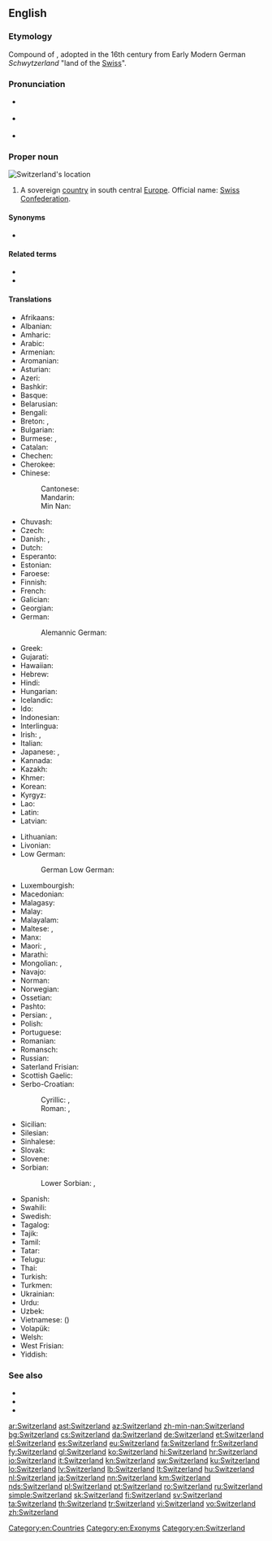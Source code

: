 ==English==

===Etymology===
Compound of {{suffix|Switzer|-land|lang=en}}, adopted in the 16th century from Early Modern German ''Schwytzerland'' "land of the [[Swiss]]".

{{wikipedia}}

===Pronunciation===
* {{a|UK}} {{IPA|/ˈswɪt.səl.ənd/|lang=en}}
* {{a|US}} {{IPA|/ˈswɪt.sɚ.lənd/|lang=en}}
* {{audio|en-us-Switzerland.ogg|Audio (US)|lang=en}}

===Proper noun===
[[Image:LocationSwitzerland.svg|thumb|Switzerland's location]]
{{en-proper noun}}

# A sovereign [[country]] in south central [[Europe]]. Official name: [[Swiss Confederation]].

====Synonyms====
* {{l|en|Swiss Confederation}}

====Related terms====
* {{l|en|Swiss}}
* {{l|en|Switzer}}

====Translations====
{{trans-top|sovereign country}}
* Afrikaans: {{t|af|Switserland}}
* Albanian: {{t+|sq|Zvicra|f}}
* Amharic: {{t|am|ስዊዘርላንድ|tr=swizärland|sc=Ethi}}
* Arabic: {{t|ar|سُوِيسْرَا|f|tr=suwisrā}}
* Armenian: {{t+|hy|Շվեյցարիա}}
* Aromanian: {{t|rup|Shwaitsã}}
* Asturian: {{t+|ast|Suiza|f}}
* Azeri: {{t+|az|İsveçrə}}
* Bashkir: {{t|ba|Швейцария|sc=Cyrl}}
* Basque: {{t+|eu|Suitza}}
* Belarusian: {{t|be|Швейца́рыя|f}}
* Bengali: {{t|bn|সুইজারল্যান্ড|tr=su'ijarlyanḑ|sc=Beng}}
* Breton: {{t|br|Suis}}, {{t|br|Bro-Suis}}
* Bulgarian: {{t+|bg|Швейца́рия|f}}
* Burmese: {{t|my|ဆွစ်ဇာလန်နိုင်ငံ|sc=Mymr}}, {{t|my|ဆွစ်ဇာလန်|sc=Mymr}}
* Catalan: {{t+|ca|Suïssa|f}}
* Chechen: {{t|ce|Швейцари}}
* Cherokee: {{t|chr|ᏍᏫᏣᎳᏂ}}
* Chinese:
*: Cantonese: {{t|yue|瑞士|tr=seoi6 si6|sc=Hani}}
*: Mandarin: {{t+|cmn|瑞士|tr=Ruìshì|sc=Hani}}
*: Min Nan: {{t|nan|瑞士|tr=Sūi-sū, Sūi-se|sc=Hans}}
* Chuvash: {{t|cv|Швейцари|sc=Cyrl}}
* Czech: {{t+|cs|Švýcarsko|n}}
* Danish: {{t+|da|Schweiz}}, {{t+|da|Svejts}}
* Dutch: {{t+|nl|Zwitserland}}
* Esperanto: {{t|eo|Svislando}}
* Estonian: {{t+|et|Šveits}}
* Faroese: {{t|fo|Sveis|n}}
* Finnish: {{t+|fi|Sveitsi}}
* French: {{t+|fr|Suisse}}
* Galician: {{t+|gl|Suíza|f}}
* Georgian: {{t|ka|შვეიცარია|sc=Geor}}
* German: {{t+|de|Schweiz|f}}
*: Alemannic German: {{t|gsw|Schwyz|f}}
* Greek: {{t+|el|Ελβετία|f}}
* Gujarati: {{t|gu|સ્વિત્ઝરલેન્ડ|tr=svitjharlenḍ|sc=Gujr}}
* Hawaiian: {{t|haw|Kuikilani}}
* Hebrew: {{t+|he|שווייץ|f|tr=shváyitz|alt=שְׁוַיְץ / שווייץ}}
* Hindi: {{t+|hi|स्विट्ज़रलैण्ड}}
* Hungarian: {{t+|hu|Svájc}}
* Icelandic: {{t+|is|Sviss|f}}
* Ido: {{t+|io|Suisia}}
* Indonesian: {{t|id|Swis}}
* Interlingua: {{t|ia|Suissa}}
* Irish: {{t|ga|Eilvéis|alt=An Eilvéis|f}}, {{t|ga|Cónaidhm na hEilvéise|f}}
* Italian: {{t+|it|Svizzera|f}}
* Japanese: {{t+|ja|スイス|tr=Suisu}}, {{qualifier|obsolete}} {{t+|ja|瑞西}}
* Kannada: {{t|kn|ಸ್ವಿಟ್ಜರ್ಲ್ಯಾಂಡ್}}
* Kazakh: {{t|kk|Швейцария}}
* Khmer: {{t|km|ស្វីស|tr=sviih|sc=Khmr}}
* Korean: {{t|ko|^스위스}}
* Kyrgyz: {{t|ky|Швейцария}}
* Lao: {{t+|lo|ສະວິດເຊີແລນ}}
* Latin: {{t|la|Helvētia|f}}
* Latvian: {{t+|lv|Šveice|f}}
{{trans-mid}}
* Lithuanian: {{t+|lt|Šveicarija|f}}
* Livonian: {{t|liv|Šveits}}
* Low German:
*: German Low German: {{t+|nds-de|Swiez|f}}
* Luxembourgish: {{t+|lb|Schwäiz|f}}
* Macedonian: {{t+|mk|Швајцарија|f}}
* Malagasy: {{t|mg|Soisa}}
* Malay: {{t|ms|Switzerland}}
* Malayalam: {{t|ml|സ്വിറ്റ്സർലാന്റ്|sc=Mlym}}
* Maltese: {{t|mt|Svizzera}}, {{t|mt|l-Isvizzera}}
* Manx: {{t|gv|Elveeish|f|alt=Yn Elveeish}}
* Maori: {{t|mi|Witirana}}, {{t|mi|Huiterangi}}
* Marathi: {{t|mr|स्वित्झर्लंड|sc=Deva}}
* Mongolian: {{t+|mn|Швейцари}}, {{t|mn|Швецари|sc=Cyrl}}
* Navajo: {{t|nv|Swis bikéyah}}
* Norman: {{t|nrf|Suisse|f}}
* Norwegian: {{t+|no|Sveits}}
* Ossetian: {{t|os|Швейцари|sc=Cyrl}}
* Pashto: {{t+|ps|سويس|tr=suvis|sc=ps-Arab}}
* Persian: {{t+|fa|سوئیس|tr=su'is|sc=fa-Arab}}, {{t+|fa|سویس|tr=suvis|sc=fa-Arab}}
* Polish: {{t+|pl|Szwajcaria|f}}
* Portuguese: {{t+|pt|Suíça|f}}
* Romanian: {{t+|ro|Elveția|f}}
* Romansch: {{t|rm|Svizra|f}}
* Russian: {{t+|ru|Швейца́рия|f}}
* Saterland Frisian: {{t|stq|Swaits}}
* Scottish Gaelic: {{t|gd|Eilbheis|f|alt=An Eilbheis}}
* Serbo-Croatian:
*: Cyrillic: {{t|sh|Швајцарска|f|sc=Cyrl}} {{qualifier|Serbian}}, {{t|sh|Швицарска|f|sc=Cyrl}} {{qualifier|Bosnian, Croatian}}
*: Roman: {{t|sh|Švajcarska|f}} {{qualifier|Serbian}}, {{t+|sh|Švȉcarskā|f}} {{qualifier|Bosnian, Croatian}}
* Sicilian: {{t|scn|Svìzzira|f}}
* Silesian: {{t|szl|Szwajcaryjo|f}}
* Sinhalese: {{t|si|ස්විට්සර්ලන්තය|sc=Sinh}}
* Slovak: {{t+|sk|Švajčiarsko|n}}
* Slovene: {{t+|sl|Švíca|f}}
* Sorbian:
*: Lower Sorbian: {{t|dsb|Šwicarska|f}}, {{t|dsb|Šwicojska|f}}
* Spanish: {{t+|es|Suiza|f}}
* Swahili: {{t+|sw|Uswisi}}
* Swedish: {{t+|sv|Schweiz}}
* Tagalog: {{t|tl|Suwisa}}
* Tajik: {{t+|tg|Швейтсария}}
* Tamil: {{t|ta|சுவிட்சர்லாந்து}}
* Tatar: {{t|tt|Швейцария}}
* Telugu: {{t|te|స్విట్జర్లాండ్}}
* Thai: {{t+|th|สวิตเซอร์แลนด์|tr=sà-wít-səə-lɛɛn}}
* Turkish: {{t+|tr|İsviçre}}
* Turkmen: {{t|tk|Şweýsariýa}}
* Ukrainian: {{t+|uk|Швейца́рія|f}}
* Urdu: {{t|ur|سویٹزر لینڈ|tr=sviṭzar laiṇḍ}}
* Uzbek: {{t+|uz|Shveysariya}}
* Vietnamese: {{t+|vi|Thụy Sĩ}} ({{t|vi|瑞士}})
* Volapük: {{t+|vo|Jveizän}}
* Welsh: {{t+|cy|Swistir|m}}
* West Frisian: {{t+|fy|Switserlân}}
* Yiddish: {{t|yi|שווייץ|f}}
{{trans-bottom}}

===See also===
* {{l|en|Appendix:Place names in Switzerland}}
* {{list:countries of Europe/en}}
* {{l|en|Appendix:Countries of the world|Countries of the world}}

[[Category:en:Countries]]
[[Category:en:Exonyms]]
[[Category:en:Switzerland]]

[[ar:Switzerland]]
[[ast:Switzerland]]
[[az:Switzerland]]
[[zh-min-nan:Switzerland]]
[[bg:Switzerland]]
[[cs:Switzerland]]
[[da:Switzerland]]
[[de:Switzerland]]
[[et:Switzerland]]
[[el:Switzerland]]
[[es:Switzerland]]
[[eu:Switzerland]]
[[fa:Switzerland]]
[[fr:Switzerland]]
[[fy:Switzerland]]
[[gl:Switzerland]]
[[ko:Switzerland]]
[[hi:Switzerland]]
[[hr:Switzerland]]
[[io:Switzerland]]
[[it:Switzerland]]
[[kn:Switzerland]]
[[sw:Switzerland]]
[[ku:Switzerland]]
[[lo:Switzerland]]
[[lv:Switzerland]]
[[lb:Switzerland]]
[[lt:Switzerland]]
[[hu:Switzerland]]
[[nl:Switzerland]]
[[ja:Switzerland]]
[[nn:Switzerland]]
[[km:Switzerland]]
[[nds:Switzerland]]
[[pl:Switzerland]]
[[pt:Switzerland]]
[[ro:Switzerland]]
[[ru:Switzerland]]
[[simple:Switzerland]]
[[sk:Switzerland]]
[[fi:Switzerland]]
[[sv:Switzerland]]
[[ta:Switzerland]]
[[th:Switzerland]]
[[tr:Switzerland]]
[[vi:Switzerland]]
[[vo:Switzerland]]
[[zh:Switzerland]]